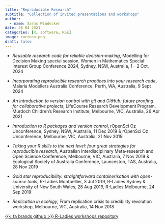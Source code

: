 ```yaml
---
title: "Reproducible Research"
subtitle: "Collection of invited presentations and workshops"
author:
  - name: Saras Windecker
date: 26 04 2021
categories: [R, software, RSE] 
image: cartoon.png
draft: false 
---
```


- *Reusable research code for reliable decision-making*, Modelling for Decision Making special session, Women in Mathematics Special Interest Group Conference 2024, Sydney, NSW, Australia, 1 – 2 Oct, 2024

- *Incorporating reproducible research practices into your research code*, Malaria Modellers Australia Conference, Perth, WA, Australia, 9 Sept 2024

-   *An introduction to version control with git and GitHub: future proofing for collaborative projects*, LifeCourse Research Development Program, Murdoch Children’s Research Institute, Melbourne, VIC, Australia, 26 Apr 2021

-   *Introduction to R packages and version control*, rOpenSci Oz Unconference, Sydney, NSW, Australia, 11 Dec 2019 & rOpenSci Oz Unconference, Melbourne, VIC, Australia, 21 Nov 2018

-   *Taking your R skills to the next level: four great strategies for reproducible research*, Australian Interdisciplinary Meta-research and Open Science Conference, Melbourne, VIC, Australia, 7 Nov 2019 & Ecological Society of Australia Conference, Launceston, TAS, Australia, 28 Nov 2019

-   *Gold star reproducibility: straightforward containerisation with open-source tools*, R-Ladies Montpellier, 3 Jul 2019, R-Ladies Sydney & University of New South Wales, 28 Aug 2019, R-Ladies Melbourne, 24 Sep 2019

-   *Replication in ecology*, From replication crisis to credibility revolution workshop, Melbourne, VIC, Australia, 14 Nov 2018

::: center-text
[{{< fa brands github >}} R-Ladies workshops repository](https://github.com/smwindecker/holepunch_rladies){.btn role="button"}
:::
